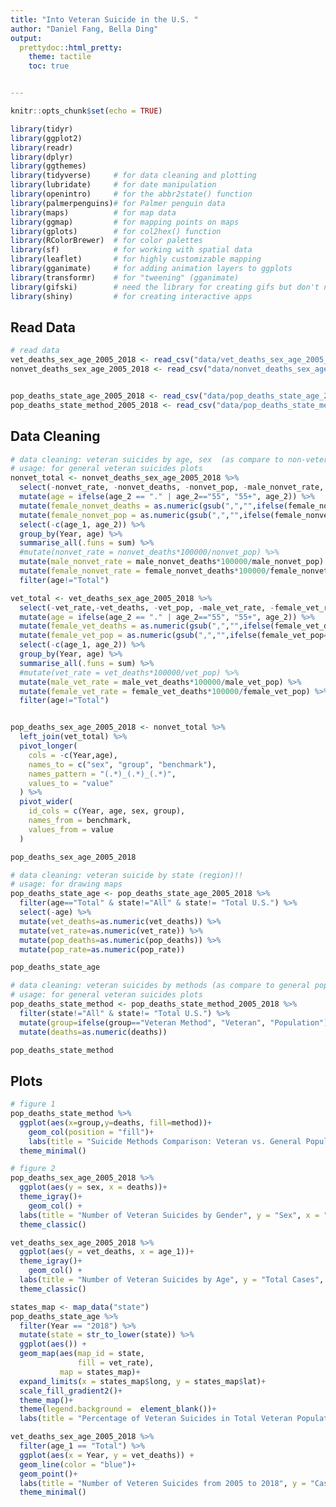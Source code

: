 ```yaml
---
title: "Into Veteran Suicide in the U.S. "
author: "Daniel Fang, Bella Ding"
output: 
  prettydoc::html_pretty:
    theme: tactile
    toc: true


---
```


```r
knitr::opts_chunk$set(echo = TRUE)
```

```r
library(tidyr)
library(ggplot2)
library(readr)
library(dplyr)
library(ggthemes)
library(tidyverse)     # for data cleaning and plotting
library(lubridate)     # for date manipulation
library(openintro)     # for the abbr2state() function
library(palmerpenguins)# for Palmer penguin data
library(maps)          # for map data
library(ggmap)         # for mapping points on maps
library(gplots)        # for col2hex() function
library(RColorBrewer)  # for color palettes
library(sf)            # for working with spatial data
library(leaflet)       # for highly customizable mapping
library(gganimate)     # for adding animation layers to ggplots
library(transformr)    # for "tweening" (gganimate)
library(gifski)        # need the library for creating gifs but don't need to load each time
library(shiny)         # for creating interactive apps
```
 
 
## Read Data 
 
```r
# read data
vet_deaths_sex_age_2005_2018 <- read_csv("data/vet_deaths_sex_age_2005_2018.csv")
nonvet_deaths_sex_age_2005_2018 <- read_csv("data/nonvet_deaths_sex_age_2005_2018.csv")


pop_deaths_state_age_2005_2018 <- read_csv("data/pop_deaths_state_age_2005_2018.csv")
pop_deaths_state_method_2005_2018 <- read_csv("data/pop_deaths_state_method_2005_2018.csv")
```


## Data Cleaning


```r
# data cleaning: veteran suicides by age, sex  (as compare to non-veteran)
# usage: for general veteran suicides plots
nonvet_total <- nonvet_deaths_sex_age_2005_2018 %>% 
  select(-nonvet_rate, -nonvet_deaths, -nonvet_pop, -male_nonvet_rate, -female_nonvet_rate) %>% 
  mutate(age = ifelse(age_2 == "." | age_2=="55", "55+", age_2)) %>% 
  mutate(female_nonvet_deaths = as.numeric(gsub(",","",ifelse(female_nonvet_deaths==".", "0",female_nonvet_deaths)))) %>% 
  mutate(female_nonvet_pop = as.numeric(gsub(",","",ifelse(female_nonvet_pop==".", "0",female_nonvet_pop)))) %>% 
  select(-c(age_1, age_2)) %>% 
  group_by(Year, age) %>% 
  summarise_all(.funs = sum) %>% 
  #mutate(nonvet_rate = nonvet_deaths*100000/nonvet_pop) %>% 
  mutate(male_nonvet_rate = male_nonvet_deaths*100000/male_nonvet_pop) %>% 
  mutate(female_nonvet_rate = female_nonvet_deaths*100000/female_nonvet_pop) %>% 
  filter(age!="Total")

vet_total <- vet_deaths_sex_age_2005_2018 %>% 
  select(-vet_rate,-vet_deaths, -vet_pop, -male_vet_rate, -female_vet_rate) %>% 
  mutate(age = ifelse(age_2 == "." | age_2=="55", "55+", age_2)) %>% 
  mutate(female_vet_deaths = as.numeric(gsub(",","",ifelse(female_vet_deaths==".", "0",female_vet_deaths)))) %>% 
  mutate(female_vet_pop = as.numeric(gsub(",","",ifelse(female_vet_pop==".", "0",female_vet_pop)))) %>% 
  select(-c(age_1, age_2)) %>% 
  group_by(Year, age) %>% 
  summarise_all(.funs = sum) %>% 
  #mutate(vet_rate = vet_deaths*100000/vet_pop) %>% 
  mutate(male_vet_rate = male_vet_deaths*100000/male_vet_pop) %>% 
  mutate(female_vet_rate = female_vet_deaths*100000/female_vet_pop) %>% 
  filter(age!="Total")


pop_deaths_sex_age_2005_2018 <- nonvet_total %>% 
  left_join(vet_total) %>% 
  pivot_longer(
    cols = -c(Year,age),
    names_to = c("sex", "group", "benchmark"),
    names_pattern = "(.*)_(.*)_(.*)",
    values_to = "value"
  ) %>% 
  pivot_wider(
    id_cols = c(Year, age, sex, group),
    names_from = benchmark,
    values_from = value
  )

pop_deaths_sex_age_2005_2018
```


```r
# data cleaning: veteran suicide by state (region)!!
# usage: for drawing maps
pop_deaths_state_age <- pop_deaths_state_age_2005_2018 %>% 
  filter(age=="Total" & state!="All" & state!= "Total U.S.") %>% 
  select(-age) %>% 
  mutate(vet_deaths=as.numeric(vet_deaths)) %>% 
  mutate(vet_rate=as.numeric(vet_rate)) %>% 
  mutate(pop_deaths=as.numeric(pop_deaths)) %>% 
  mutate(pop_rate=as.numeric(pop_rate))

pop_deaths_state_age
```

```r
# data cleaning: veteran suicides by methods (as compare to general population)
# usage: for general veteran suicides plots
pop_deaths_state_method <- pop_deaths_state_method_2005_2018 %>% 
  filter(state!="All" & state!= "Total U.S.") %>% 
  mutate(group=ifelse(group=="Veteran Method", "Veteran", "Population")) %>% 
  mutate(deaths=as.numeric(deaths)) 

pop_deaths_state_method
```


## Plots

```r
# figure 1
pop_deaths_state_method %>% 
  ggplot(aes(x=group,y=deaths, fill=method))+
    geom_col(position = "fill")+
    labs(title = "Suicide Methods Comparison: Veteran vs. General Population", y = "")+
  theme_minimal()
```

```r
# figure 2
pop_deaths_sex_age_2005_2018 %>%
  ggplot(aes(y = sex, x = deaths))+
  theme_igray()+
    geom_col() +
  labs(title = "Number of Veteran Suicides by Gender", y = "Sex", x = "# of suicides")+
  theme_classic()
```


```r
vet_deaths_sex_age_2005_2018 %>%
  ggplot(aes(y = vet_deaths, x = age_1))+
  theme_igray()+
    geom_col() +
  labs(title = "Number of Veteran Suicides by Age", y = "Total Cases", x = "Age Intervals")+
  theme_classic()
```

```r
states_map <- map_data("state")
pop_deaths_state_age %>%
  filter(Year == "2018") %>%
  mutate(state = str_to_lower(state)) %>%
  ggplot(aes()) +
  geom_map(aes(map_id = state, 
               fill = vet_rate), 
           map = states_map)+
  expand_limits(x = states_map$long, y = states_map$lat)+
  scale_fill_gradient2()+
  theme_map()+
  theme(legend.background =  element_blank())+
  labs(title = "Percentage of Veteran Suicides in Total Veteran Population in the U.S.", fill = "%")

```

```r
vet_deaths_sex_age_2005_2018 %>%
  filter(age_1 == "Total") %>%
  ggplot(aes(x = Year, y = vet_deaths)) +
  geom_line(color = "blue")+
  geom_point()+
  labs(title = "Number of Veteren Suicides from 2005 to 2018", y = "Cases")+
  theme_minimal()
```

 
 
 
 
 
